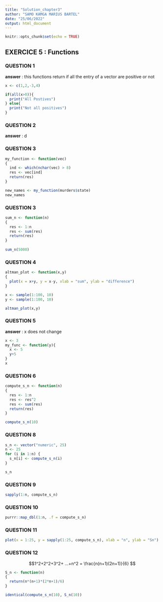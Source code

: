```yaml
---
title: "Solution_chapter3"
author: "SAMO KAMGA MARIUS BARTEL"
date: "25/06/2022"
output: html_document
---
```


```r
knitr::opts_chunk$set(echo = TRUE)
```

## EXERCICE 5 : Functions

### QUESTION 1

**answer** : this functions return if all the entry of a vector are positive or not

```r
x <- c(1,2,-3,4)

if(all(x>0)){
  print("All Postives")
} else{
  print("Not all positives")
}
```

### QUESTION 2

**answer** : d


### QUESTION 3

```r
my_function <- function(vec)
{
  ind <- which(nchar(vec) > 8)
  res <- vec[ind]
  return(res)
}

new_names <- my_function(murders$state)
new_names
```
### QUESTION 3

```r

sum_n <- function(n)
{
  res <- 1:n
  res <- sum(res)
  return(res)
}
  
sum_n(5000)  
```
### QUESTION 4

```r
altman_plot <- function(x,y)
{
  plot(x = x+y, y = x-y, xlab = "sum", ylab = "difference")
}

x <- sample(1:100, 10)
y <- sample(1:100, 10)

altman_plot(x,y)

```

### QUESTION 5

**answer** : x does not change

```r
x <- 3
my_func <- function(y){
  x <- 5
  y+5
}
x
```

### QUESTION 6

```r
compute_s_n <- function(n)
{
  res <- 1:n
  res <- res^2
  res <- sum(res)
  return(res)
}

compute_s_n(10)
```
### QUESTION 8

```r
s_n <- vector("numeric", 25)
n <- 25
for (i in 1:n) {
  s_n[i] <- compute_s_n(i)
}

s_n
```

### QUESTION 9

```r
sapply(1:n, compute_s_n)
```
### QUESTION 10

```r
purrr::map_dbl(1:n, .f = compute_s_n)
```
### QUESTION 11

```r

plot(x = 1:25, y = sapply(1:25, compute_s_n), xlab = "n", ylab = "Sn")
```


### QUESTION 12


$$1^2+2^2+3^2+ ...+n^2 = \frac{n(n+1)(2n+1)}{6} $$
```r

S_n <- function(n)
{
  return(n*(n+1)*(2*n+1)/6)
}

identical(compute_s_n(10), S_n(10))
```






























